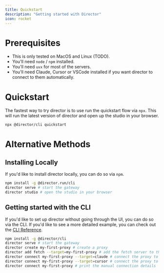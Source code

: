 ```yaml
---
title: Quickstart
description: "Getting started with Director"
icon: rocket
---
```


# Prerequisites

- This is only tested on MacOS and Linux (TODO).
- You'll need `node` / `npm` installed.
- You'll need `uvx` for most of the servers. 
- You'll need Claude, Cursor or VSCode installed if you want director to connect to them automatically.


# Quickstart

The fastest way to try director is to use run the quickstart flow via `npx`. This will run the latest version of director and open up the studio in your browser.

```bash
npx @director/cli quickstart
```

# Alternative Methods

## Installing Locally

If you'd like to install director locally, you can do so via `npm`.

```bash
npm install -g @director.run/cli
director serve # start the gateway
director studio # open the studio in your browser
```

## Getting started with the CLI

If you'd like to set up director without going through the UI, you can do so via the CLI. If you'd like to see a more detailed example, you can check out the [CLI Reference](../sdk/cli).

```bash
npm install -g @director/cli
director serve # start the gateway
director create my-first-proxy # create a proxy
director add fetch --target=my-first-proxy # add the fetch server to the proxy
director connect my-first-proxy --target=claude # connect the proxy to Claude
director connect my-first-proxy --target=cursor # connect the proxy to Cursor
director connect my-first-proxy # print the manual connection details
```
